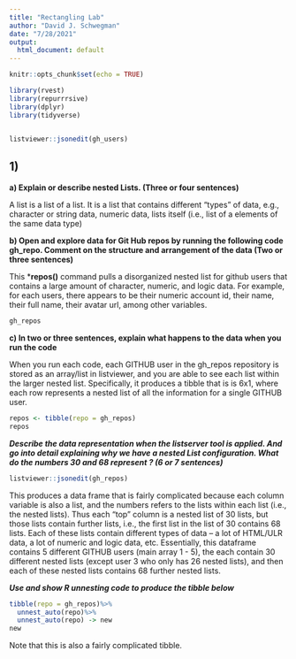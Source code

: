 ```yaml
---
title: "Rectangling Lab"
author: "David J. Schwegman"
date: "7/28/2021"
output:
  html_document: default
---
```


```r
knitr::opts_chunk$set(echo = TRUE)

library(rvest)
library(repurrrsive)
library(dplyr)
library(tidyverse)


listviewer::jsonedit(gh_users)

```

## 1) 

**a) Explain or describe nested Lists.  (Three or four sentences)**

A list is a list of a list. It is a list that contains different "types" of data, e.g., character or string data, numeric data, lists itself (i.e., list of a elements of the same data type)


**b) Open and explore data for Git Hub repos by running the following code gh_repo.  Comment on the structure and arrangement of the data (Two or three sentences)**

This ***repos()** command pulls a disorganized nested list for github users that contains a large amount of character, numeric, and logic data. For example, for each users, there appears to be their numeric account id, their name, their full name, their avatar url, among other variables. 


```r
gh_repos
```

**c)  In two or three sentences, explain what happens to the data when you run the code**

When you run each code, each GITHUB user in the gh_repos repository is stored as an array/list in listviewer, and you are able to see each list within the larger nested list. Specifically, it produces a tibble that is is 6x1, where each row represents a nested list of all the information for a single GITHUB user.  

```r
repos <- tibble(repo = gh_repos)
repos

```


***Describe the data representation when the listserver tool is applied. And go into detail explaining why we have a nested List configuration. What do the numbers 30 and 68 represent ? (6 or 7 sentences)***

```r
listviewer::jsonedit(gh_repos)
```

This produces a data frame that is fairly complicated because each column variable is also a list, and the numbers refers to the lists within each list (i.e., the nested lists). Thus each "top" column is a nested list of 30 lists, but those lists contain further lists, i.e., the first list in the list of 30 contains 68 lists. Each of these lists contain different types of data -- a lot of HTML/ULR data, a lot of numeric and logic data, etc. Essentially, this dataframe contains 5 different GITHUB users (main array 1 - 5), the each contain 30 different nested lists (except user 3 who only has 26 nested lists), and then each of these nested lists contains 68 further nested lists. 


***Use and show R unnesting code to produce the tibble below***

```r
tibble(repo = gh_repos)%>%
  unnest_auto(repo)%>%
  unnest_auto(repo) -> new
new 
```

Note that this is also a fairly complicated tibble. 
